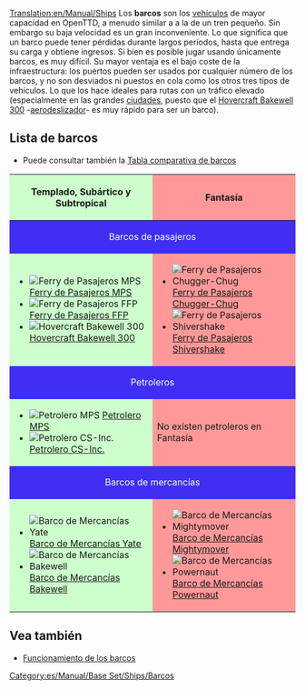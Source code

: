 [[Translation:en/Manual/Ships]]
{{es/Tabla de contenido}}
Los '''barcos''' son los [[es/Manual/Vehículos|vehículos]] de mayor capacidad en OpenTTD, a menudo similar a a la de un tren pequeño. Sin embargo su baja velocidad es un gran inconveniente. Lo que significa que un barco puede tener pérdidas durante largos períodos, hasta que entrega su carga y obtiene ingresos. Si bien es posible jugar usando únicamente barcos, es muy difícil. Su mayor ventaja es el bajo coste de la infraestructura: los puertos pueden ser usados por cualquier número de los barcos, y no son desviados ni puestos en cola como los otros tres tipos de vehículos. Lo que los hace ideales para rutas con un tráfico elevado (especialmente en las grandes [[es/Manual/Pueblo#ciudades|ciudades]], puesto que el [[es/Manual/Base Set/Ships/Hovercraft Bakewell 300|Hovercraft Bakewell 300]] -[https://www.wikipedia.org/wiki/es:Aerodeslizador aerodeslizador]- es muy rápido para ser un barco).

==Lista de barcos==
* Puede consultar también la [[es/Manual/Base Set/Ships/Comparación de barcos|Tabla comparativa de barcos]]

{|border="1" cellspacing="2" cellpadding="3" rules="all" style="margin:1em 1em 1em 0; border:solid 1px #AAAAAA;"
!width="50%" style="background: #ccffcc" | Templado, Subártico y Subtropical
!width="50%" style="background: #ff9999" | Fantasía
|-
! colspan="2" style="background: #3e2ff3; color:white" align="center"| Barcos de pasajeros
|-
| style="background: #ccffcc" |
*[[File:en/Manual/Base Set/Ships/Ferry.png|Ferry de Pasajeros MPS]] [[es/Manual/Base Set/Ships/Ferry de Pasajeros MPS|Ferry de Pasajeros MPS]]
*[[File:en/Manual/Base Set/Ships/Ferry.png|Ferry de Pasajeros FFP]] [[es/Manual/Base Set/Ships/Ferry de Pasajeros FFP|Ferry de Pasajeros FFP]]
*[[File:en/Manual/Base Set/Ships/Hovercraft.png|Hovercraft Bakewell 300]] [[es/Manual/Base Set/Ships/Hovercraft Bakewell 300|Hovercraft Bakewell 300]]
| style="background: #ff9999" |
*[[File:en/Manual/Base Set/Ships/Toylandpassengership.png|Ferry de Pasajeros Chugger-Chug]] [[es/Manual/Base Set/Ships/Ferry de Pasajeros Chugger-Chug|Ferry de Pasajeros Chugger-Chug]]
*[[File:en/Manual/Base Set/Ships/Toylandpassengership.png|Ferry de Pasajeros Shivershake]] [[es/Manual/Base Set/Ships/Ferry de Pasajeros Shivershake|Ferry de Pasajeros Shivershake]]
|-
! colspan="2" style="background: #3e2ff3; color:white" align="center"| Petroleros
|-
| style="background: #ccffcc" |
*[[File:en/Manual/Base Set/Ships/OilTanker.png|Petrolero MPS]] [[es/Manual/Base Set/Ships/Petrolero MPS|Petrolero MPS]]
*[[File:en/Manual/Base Set/Ships/OilTanker.png|Petrolero CS-Inc.]] [[es/Manual/Base Set/Ships/Petrolero CS-Inc.|Petrolero CS-Inc.]]
| style="background: #ff9999" | No existen petroleros en Fantasía
|-
! colspan="2" style="background: #3e2ff3; color:white" align="center"| Barcos de mercancías
|-
| style="background: #ccffcc" |
*[[File:en/Manual/Base Set/Ships/CargoShip.png|Barco de Mercancías Yate]] [[es/Manual/Base Set/Ships/Barco de Mercancías Yate|Barco de Mercancías Yate]]
*[[File:en/Manual/Base Set/Ships/CargoShip.png|Barco de Mercancías Bakewell]] [[es/Manual/Base Set/Ships/Barco de Mercancías Bakewell|Barco de Mercancías Bakewell]]
| style="background: #ff9999" |
*[[File:en/Manual/Base Set/Ships/Toylandcargoship.png|Barco de Mercancías Mightymover]] [[es/Manual/Base Set/Ships/Barco de Mercancías Mightymover|Barco de Mercancías Mightymover]]
*[[File:en/Manual/Base Set/Ships/Toylandcargoship.png|Barco de Mercancías Powernaut]] [[es/Manual/Base Set/Ships/Barco de Mercancías Powernaut|Barco de Mercancías Powernaut]]
|}

==Vea también==
*[[es/Manual/Construir rutas marítimas#funcionamiento-de-los-barcos|Funcionamiento de los barcos]]

[[Category:es/Manual/Base Set/Ships/Barcos]]